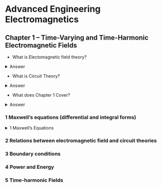 # Advanced Engineering Electromagnetics {.unnumbered}

## Chapter 1 -- Time-Varying and Time-Harmonic Electromagnetic Fields

* What is Electomagnetic field theory? 

<details>
<summary>Answer</summary>
<!-- type answer below -->
the Study of charges. 
</details>

* What is Circuit Theory?

<details>
<summary>Answer</summary>
<!-- type answer below -->
A special case of electromagnetic theory, when the physical dimensions of the circuit is small compared to the wavelength.
</details>

* What does Chapter 1 Cover? 

<details>
<summary>Answer</summary>
<!-- type answer below -->
* Maxwell's equations (differential and integral forms)
* Relations between electromagnetic field and circuit theories
* Boundary conditions
* Power and Energy
* Time-harmonic Fields
</details>

### 1 Maxwell's equations (differential and integral forms)

<details>
<summary>1 Maxwell's Equations</summary>

- Who is James Clerk Maxwell?

<details>
<summary>Answer</summary>
![James Clerk Maxwell](pics/maxwell.jpg)

A Scottish physicist and mathematician that lived from 1831 to 1879.

[The Father of Modern physics](https://youtu.be/NuWEqE4k230?si=tjKgX9rWm-pI64pF)
</details>

- What does the differential form of maxwell's equations do?

<details>
<summary>Answer</summary>
Assume field vectors are single-valued, bounded, continuous functions, with inputs of position and time, and exhibit continuous derivatives.

It is used to describe and relate field vectors, current densities, and charge densities at any point in space at any time.
</details>

- Where does discontinuous distributions of charges and currents occur?

<details>
<summary>Answer</summary>
At interfaces between media where there are discrete changes in electrical parameters across the interface.
</details>

- What are the four maxwell's equation in differential form?

<details>
<summary>Answer</summary>
$$\nabla \times \vec{E} = $$
$$\nabla \times \vec{H} = $$

$$\nabla \cdot \vec{D} = $$

$$\nabla \cdot \vec{B} = $$

</details>

</details>


### 2 Relations between electromagnetic field and circuit theories

### 3 Boundary conditions

### 4 Power and Energy

### 5 Time-harmonic Fields


